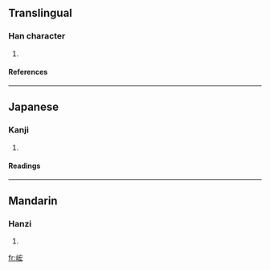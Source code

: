 ==Translingual==
===Han character===
{{Han char|rn=46|rad=山|as=07|sn=10|four=|canj=山十大戈 (UJKI)}}
# {{defn|Han|sort=山07}}
====References====
{{Han ref|kx=0312.030|dkj=08107|dj=0612.100|hdz=10776.050|uh=5CF5|ud=23797}}
----
==Japanese==
===Kanji===
{{ja-kanji|grade=|rs=山07}}
# {{defn|Japanese}} 
====Readings====
{{ja-readings|on=[[こう]] (kō)|kun=}}
----
==Mandarin==
===Hanzi===
{{cmn-hanzi|pin=[[hóng]] ([[hong2]])|wg=hung<sup>2</sup>}}
# {{defn|Mandarin}}

[[fr:峵]]